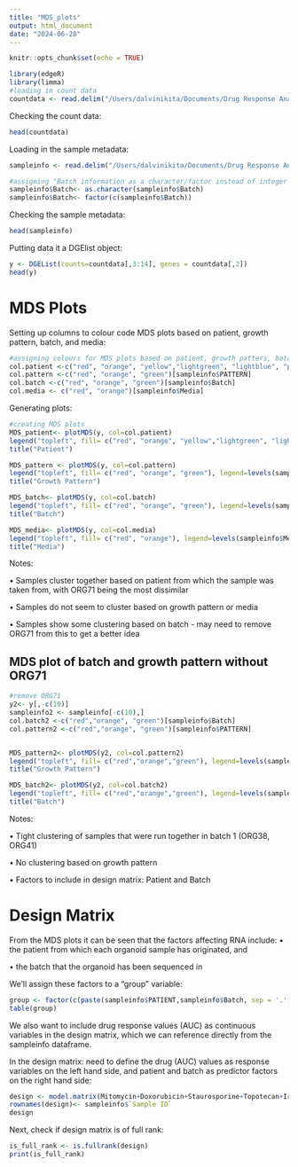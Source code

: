 ```yaml
---
title: "MDS_plots"
output: html_document
date: "2024-06-28"
---
```


```r
knitr::opts_chunk$set(echo = TRUE)
```


```r
library(edgeR)
library(limma)
#loading in count data
countdata <- read.delim("/Users/dalvinikita/Documents/Drug Response Analysis/countsmatrix.tsv", check.names = FALSE, stringsAsFactors = FALSE)
```
Checking the count data:
```r
head(countdata)
```
Loading in the sample metadata:
```r
sampleinfo <- read.delim("/Users/dalvinikita/Documents/Drug Response Analysis/SampleInfo.txt", check.names=FALSE, stringsAsFactors = TRUE)

#assigning "Batch information as a character/factor instead of integer
sampleinfo$Batch<- as.character(sampleinfo$Batch)
sampleinfo$Batch<- factor(c(sampleinfo$Batch))
```
Checking the sample metadata:
```r
head(sampleinfo)
```
Putting data it a DGElist object:
```r
y <- DGEList(counts=countdata[,3:14], genes = countdata[,2])
head(y)
```

# MDS Plots
Setting up columns to colour code MDS plots based on patient, growth pattern, batch, and media:
```r
#assigning colours for MDS plots based on patient, growth patters, batch, and media
col.patient <-c("red", "orange", "yellow","lightgreen", "lightblue", "purple", "magenta")[sampleinfo$PATIENT]
col.pattern <-c("red", "orange", "green")[sampleinfo$PATTERN]
col.batch <-c("red", "orange", "green")[sampleinfo$Batch]
col.media <- c("red", "orange")[sampleinfo$Media]
```
Generating plots:
```r
#creating MDS plots 
MDS_patient<- plotMDS(y, col=col.patient)
legend("topleft", fill= c("red", "orange", "yellow","lightgreen", "lightblue", "purple", "magenta"), legend=levels(sampleinfo$PATIENT))
title("Patient")

MDS_pattern <- plotMDS(y, col=col.pattern)
legend("topleft", fill= c("red", "orange", "green"), legend=levels(sampleinfo$PATTERN))
title("Growth Pattern")

MDS_batch<- plotMDS(y, col=col.batch)
legend("topleft", fill= c("red", "orange", "green"), legend=levels(sampleinfo$Batch))
title("Batch")

MDS_media<- plotMDS(y, col=col.media)
legend("topleft", fill= c("red", "orange"), legend=levels(sampleinfo$Media))
title("Media")
```

Notes: 

• Samples cluster together based on patient from which the sample was taken from, with ORG71 being the most dissimilar

• Samples do not seem to cluster based on growth pattern or media

• Samples show some clustering based on batch - may need to remove ORG71 from this to get a better idea 


## MDS plot of batch and growth pattern without ORG71
```r
#remove ORG71
y2<- y[,-c(10)]
sampleinfo2 <- sampleinfo[-c(10),]
col.batch2 <-c("red","orange", "green")[sampleinfo$Batch]
col.pattern2 <-c("red","orange", "green")[sampleinfo$PATTERN]


MDS_pattern2<- plotMDS(y2, col=col.pattern2)
legend("topleft", fill= c("red","orange","green"), legend=levels(sampleinfo2$PATTERN))
title("Growth Pattern")

MDS_batch2<- plotMDS(y2, col=col.batch2)
legend("topleft", fill= c("red","orange","green"), legend=levels(sampleinfo2$Batch))
title("Batch")
```

Notes: 

• Tight clustering of samples that were run together in batch 1 (ORG38, ORG41)

• No clustering based on growth pattern

• Factors to include in design matrix: Patient and Batch

# Design Matrix 
From the MDS plots it can be seen that the factors affecting RNA include: 
• the patient from which each organoid sample has originated, and 

• the batch that the organoid has been sequenced in

We'll assign these factors to a "group" variable:
```r
group <- factor(c(paste(sampleinfo$PATIENT,sampleinfo$Batch, sep = '.')))
table(group)
```

We also want to include drug response values (AUC) as continuous variables in the design matrix, which we can reference directly from the sampleinfo dataframe.

In the design matrix: need to define the drug (AUC) values as response variables on the left hand side, and patient and batch as predictor factors on the right hand side:

```r
design <- model.matrix(Mitomycin+Doxorubicin+Staurosporine+Topotecan+Irinotecan+Oxaliplatin+Gemcitabine+Carboplatin+Docetaxel+Cisplatin+Paclitaxel+Cetxuimab~0+group, data=sampleinfo)
rownames(design)<- sampleinfo$`Sample ID`
design
```

Next, check if design matrix is of full rank:
```r
is_full_rank <- is.fullrank(design)
print(is_full_rank)
```
